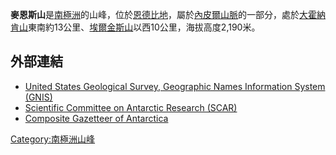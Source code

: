 <!-- 檔案不存在 [[Image:Mount_Elkins_Map.jpg|right]] ，可從英文維基百科取得 -->
{{Coord|66|39|S|53|54|E|type:mountain_region:AQ|format=dms|display=title}}

'''麥恩斯山'''是[[南極洲|南極洲]]的山峰，位於[[恩德比地|恩德比地]]，屬於[[內皮爾山脈|內皮爾山脈]]的一部分，處於[[大霍納肯山|大霍納肯山]]東南約13公里、[[埃爾金斯山|埃爾金斯山]]以西10公里，海拔高度2,190米。

==外部連結==
* [http://geonames.usgs.gov/pls/gnispublic/ United States Geological Survey, Geographic Names Information System (GNIS)]{{Wayback|url=http://geonames.usgs.gov/pls/gnispublic/ |date=20080725002225 }}
* [https://web.archive.org/web/20100818063123/http://www.scar.org/information/ Scientific Committee on Antarctic Research (SCAR)]
* [http://data.aad.gov.au/aadc/gaz/scar/ Composite Gazetteer of Antarctica]{{WebCite|url=https://www.webcitation.org/5ug2CfC7m?url=http://data.aad.gov.au/aadc/gaz/scar/ |date=20101202140255 |dateformat=iso }}

{{Antarctica-geo-stub}}
[[Category:南極洲山峰|Category:南極洲山峰]]